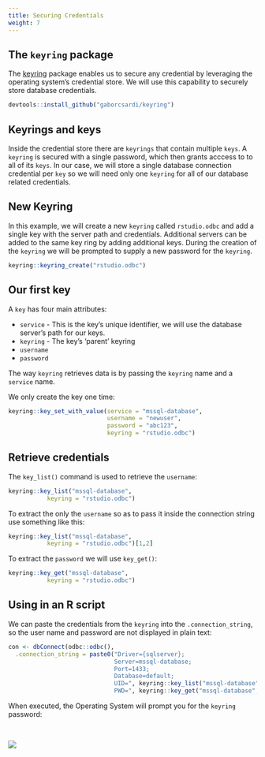 ```yaml
---
title: Securing Credentials
weight: 7
---
```


## The `keyring` package

The [keyring](https://github.com/gaborcsardi/keyring) package enables us to secure any credential by leveraging the operating system's credential store. We will use this capability to securely store database credentials.

```r
devtools::install_github("gaborcsardi/keyring")
```

## Keyrings and keys

Inside the credential store there are `keyrings` that contain multiple `keys`.  A `keyring` is secured with a single password, which then grants acccess to to all of its `keys`.  In our case, we will store a single database connection credential per `key` so we will need only one `keyring` for all of our database related credentials.

## New Keyring

In this example, we will create a new `keyring` called `rstudio.odbc` and add a single key with the server path and credentials. Additional servers can be added to the same key ring by adding additional keys.  During the creation of the `keyring` we will be prompted to supply a new password for the `keyring`.

```r
keyring::keyring_create("rstudio.odbc")
```

## Our first key

A `key` has four main attributes:

- `service` - This is the key's unique identifier, we will use the database server's path for our keys.
- `keyring` - The key's 'parent' keyring 
- `username` 
- `password` 

The way `keyring` retrieves data is by passing the `keyring` name and a `service` name.  

We only create the key one time:

```r

keyring::key_set_with_value(service = "mssql-database", 
                            username = "newuser", 
                            password = "abc123", 
                            keyring = "rstudio.odbc")
```

## Retrieve credentials

The `key_list()` command is used to retrieve the `username`:

```r
keyring::key_list("mssql-database",  
           keyring = "rstudio.odbc")
```

To extract the only the `username` so as to pass it inside the connection string use something like this:

```r
keyring::key_list("mssql-database",  
           keyring = "rstudio.odbc")[1,2]
```

To extract the `password` we will use `key_get()`:

```r
keyring::key_get("mssql-database",  
           keyring = "rstudio.odbc")
```

## Using in an R script

We can paste the credentials from the `keyring` into the `.connection_string`, so the user name and password are not displayed in plain text:

```r
con <- dbConnect(odbc::odbc(), 
  .connection_string = paste0("Driver={sqlserver};
                              Server=mssql-database;
                              Port=1433;
                              Database=default;
                              UID=", keyring::key_list("mssql-database", keyring = "rstudio.odbc")[1,2] ,";
                              PWD=", keyring::key_get("mssql-database",  keyring = "rstudio.odbc") ,";"))
```

When executed, the Operating System will prompt you for the `keyring` password:

<br/>

![](keyring.png)

<br/>
<br/>
